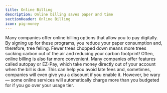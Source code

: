 ```yaml
---
title: Online Billing
description: Online billing saves paper and time
sectionHeader: Online Billing
icon: pig-money
---
```


Many companies offer online billing options that allow you to pay digitally.
By signing up for these programs, you reduce your paper consumption and, therefore, tree felling.
Fewer trees chopped down means more trees sucking carbon out of the air and reducing your carbon footprint!
Often, online billing is also far more convenient.
Many companies offer features called autopay or EZ-Pay,
which take money directly out of your account when the bill is due.
This can help you avoid late fees and, sometimes, companies will even give you a discount if you enable it.
However, be wary—
some online services will automatically charge more than you budgeted for if you go over your usage tier.
